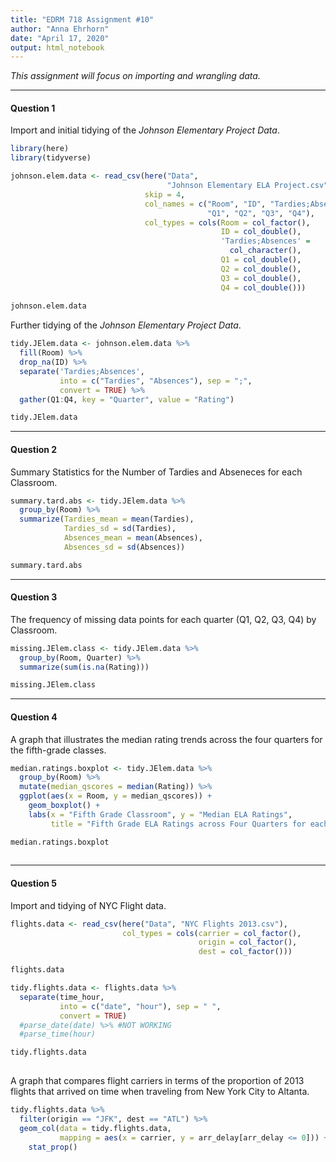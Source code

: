 ---
title: "EDRM 718 Assignment #10"
author: "Anna Ehrhorn"
date: "April 17, 2020"
output: html_notebook
---

*This assignment will focus on importing and wrangling data.*


***
#### Question 1

Import and initial tidying of the *Johnson Elementary Project Data*.

```{r}
library(here)
library(tidyverse)

johnson.elem.data <- read_csv(here("Data", 
                                   "Johnson Elementary ELA Project.csv"), 
                              skip = 4, 
                              col_names = c("Room", "ID", "Tardies;Absences",
                                            "Q1", "Q2", "Q3", "Q4"),
                              col_types = cols(Room = col_factor(),
                                               ID = col_double(),
                                               'Tardies;Absences' = 
                                                 col_character(),
                                               Q1 = col_double(),
                                               Q2 = col_double(),
                                               Q3 = col_double(),
                                               Q4 = col_double()))
                      
johnson.elem.data
```


Further tidying of the *Johnson Elementary Project Data*.

```{r}
tidy.JElem.data <- johnson.elem.data %>% 
  fill(Room) %>%
  drop_na(ID) %>%
  separate('Tardies;Absences', 
           into = c("Tardies", "Absences"), sep = ";",
           convert = TRUE) %>%
  gather(Q1:Q4, key = "Quarter", value = "Rating")

tidy.JElem.data
```



***
#### Question 2

Summary Statistics for the Number of Tardies and Abseneces for each Classroom.

```{r}
summary.tard.abs <- tidy.JElem.data %>%
  group_by(Room) %>%
  summarize(Tardies_mean = mean(Tardies),
            Tardies_sd = sd(Tardies),
            Absences_mean = mean(Absences),
            Absences_sd = sd(Absences))

summary.tard.abs
```


***
#### Question 3

The frequency of missing data points for each quarter (Q1, Q2, Q3, Q4) by 
Classroom. 

```{r}
missing.JElem.class <- tidy.JElem.data %>%
  group_by(Room, Quarter) %>%
  summarize(sum(is.na(Rating)))

missing.JElem.class
```


***
#### Question 4

A graph that illustrates the median rating trends across the four quarters for
the fifth-grade classes.

```{r}
median.ratings.boxplot <- tidy.JElem.data %>%
  group_by(Room) %>%
  mutate(median_qscores = median(Rating)) %>% 
  ggplot(aes(x = Room, y = median_qscores)) +
    geom_boxplot() +
    labs(x = "Fifth Grade Classroom", y = "Median ELA Ratings", 
         title = "Fifth Grade ELA Ratings across Four Quarters for each Classroom")

median.ratings.boxplot
    
```


***
#### Question 5

Import and tidying of NYC Flight data.

```{r}

flights.data <- read_csv(here("Data", "NYC Flights 2013.csv"),
                         col_types = cols(carrier = col_factor(),
                                          origin = col_factor(),
                                          dest = col_factor()))

flights.data

tidy.flights.data <- flights.data %>% 
  separate(time_hour, 
           into = c("date", "hour"), sep = " ",
           convert = TRUE) 
  #parse_date(date) %>% #NOT WORKING
  #parse_time(hour)  

tidy.flights.data
  
```


A graph that compares flight carriers in terms of the proportion of 2013 flights
that arrived on time when traveling from New York City to Altanta.

```{r}
tidy.flights.data %>%
  filter(origin == "JFK", dest == "ATL") %>%
  geom_col(data = tidy.flights.data, 
           mapping = aes(x = carrier, y = arr_delay[arr_delay <= 0])) +
    stat_prop()
```

